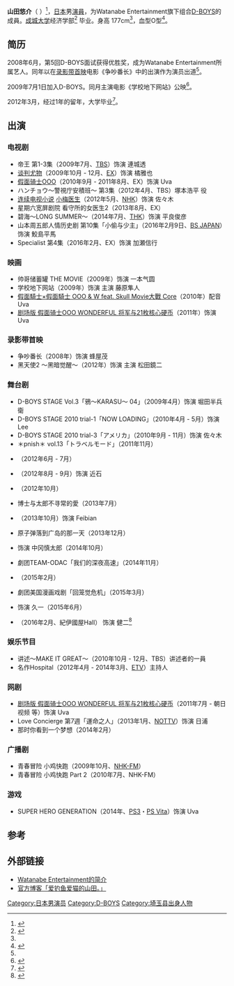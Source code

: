 {{藝人
| 姓名     = 山田 悠介
| 類型     = 男演員
| 國籍     = 日本
| 出生日期 = {{birth date and age|1987|7|29}}
| 出生地點 =  {{JPN}}[[埼玉県|埼玉県]]<!--[[三郷市|三郷市]]-->
| 職業     = [[演員|演員]]
| 活跃年代 = 2008年 -
| 經紀公司 = Watanabe Entertainment
}}
{{japanese|japanese=山田悠介|kana=やまだ ゆうすけ|romaji=Yamada Yuusuke}}

'''山田悠介'''（{{bd|1987年|7月29日}} ）<ref name="profile">{{cite news|url= http://www.watanabepro.co.jp/mypage/10000030/|title= 山田悠介|publisher= ワタナベエンターテインメント|date= |accessdate= 2016-06-12|archive-date= 2016-07-29|archive-url= https://web.archive.org/web/20160729051903/http://www.watanabepro.co.jp/mypage/10000030/|dead-url= no}}</ref>，[[日本|日本]]男[[演員|演員]]，为Watanabe Entertainment旗下组合[[D-BOYS|D-BOYS]]的成員。[[成城大学|成城大学]]经济学部<ref name="msnSankei">{{cite news|url= http://sankei.jp.msn.com/entertainments/news/110609/ent11060912160006-n4.htm|title= 【D-BOYS 役者魂】先のビジョン 見つけ出したい 山田悠介|publisher= msn产经新闻|date= 2011-06-09|deadurl= yes|archiveurl= https://web.archive.org/web/20140407073300/http://sankei.jp.msn.com/entertainments/news/110609/ent11060912160006-n4.htm|archivedate= 2014-04-07}}</ref><!--经济学科-->毕业。身高 177cm<ref name="profile"/>，血型O型<ref>{{cite news|url= http://www.oricon.co.jp/prof/artist/367789/profile/full/|title= 山田悠介のプロフィール｜オリコン芸能人事典|publisher= [[オリコン|ORICON STYLE]]|accessdate= 2014-04-02|archive-date= 2014-04-07|archive-url= https://web.archive.org/web/20140407091620/http://www.oricon.co.jp/prof/artist/367789/profile/full/|dead-url= no}}</ref>。

== 简历 ==
2008年6月，第5回D-BOYS面试获得优胜奖，成为Watanabe Entertainment所属艺人。同年以在[[录影带首映|录影带首映]]电影《争吵番长》中的出演作为演员出道<ref name="msnSankei"/>。

2009年7月1日加入D-BOYS。同月主演电影《学校地下网站》公映<ref>{{cite news|url= http://news.mynavi.jp/news/2009/07/27/023/index.html|title= 山田悠介主演ケータイホラー『学校裏サイト』 - 「オバケより人間が怖い」|publisher= mynavi news|date= 2009-07-27|accessdate= 2016-06-12|archive-date= 2012-03-15|archive-url= https://web.archive.org/web/20120315213137/http://news.mynavi.jp/news/2009/07/27/023/index.html|dead-url= no}}</ref>。

2012年3月，经过1年的留年，大学毕业<ref>{{cite news|url= http://www.iza.ne.jp/news/newsarticle/entertainment/stage/574051/|title= 【D-Next】とにかく、もっとたくさん演じたい 山田悠介|publisher= イザ！|date= 2012-07-05|deadurl= yes|archiveurl= https://archive.is/20130501150939/http://www.iza.ne.jp/news/newsarticle/entertainment/stage/574051/|archivedate= 2013-05-01}}</ref>。

== 出演 ==
=== 电视剧 ===
* 帝王 第1-3集（2009年7月、[[TBS電視台|TBS]]）饰演 連城透
* [[谈判尤物|谈判尤物]]（2009年10月 - 12月、[[朝日电视台|EX]]）饰演 橘雅也
* [[假面骑士OOO|假面骑士OOO]]（2010年9月 - 2011年8月、EX）饰演 Uva
* ハンチョウ〜警視庁安積班〜 第3集（2012年4月、TBS）塚本浩平 役
* [[连续电视小说|连续电视小说]] [[小梅医生|小梅医生]]（2012年5月、[[日本放送協会|NHK]]）饰演 佐々木
* 星期六宽屏剧院 看守所的女医生2（2013年8月、EX）
* 碧海〜LONG SUMMER〜（2014年7月、[[东海电视台|THK]]）饰演 平良俊彦
* 山本周五郎人情历史剧 第10集「小偷与少主」（2016年2月9日、[[BS_JAPAN|BS JAPAN]]）饰演 鮫島平馬
* Specialist 第4集（2016年2月、EX）饰演 加瀬信行

=== 映画 ===
* 帅哥储蓄罐 THE MOVIE（2009年）饰演 一本气圆
* 学校地下网站（2009年）饰演 主演 藤原隼人
* [[假面騎士×假面騎士_OOO_&_W_feat._Skull_Movie大戰_Core|假面騎士×假面騎士 OOO & W feat. Skull Movie大戰 Core]]（2010年）配音 Uva
* [[剧场版_假面骑士OOO_WONDERFUL_将军与21枚核心硬币|剧场版 假面骑士OOO WONDERFUL 将军与21枚核心硬币]]（2011年）饰演 Uva

===录影带首映 ===
* 争吵番长（2008年）饰演 蜂屋茂
* 黑天使2 〜黑暗觉醒〜（2012年）饰演 主演 松田鏡二

=== 舞台剧 ===
* D-BOYS STAGE Vol.3「鴉〜KARASU〜 04」（2009年4月）饰演 堀田半兵衛
* D-BOYS STAGE 2010 trial-1「NOW LOADING」（2010年4月 - 5月）饰演 Lee
* D-BOYS STAGE 2010 trial-3「アメリカ」（2010年9月 - 11月）饰演 佐々木
* ＊pnish＊ vol.13「トラベルモード」（2011年11月）
* {{lang|ja|飛び加藤〜幻惑使いの不惑の忍者〜}}（2012年6月 - 7月）
* {{lang|ja|Dステ 11th「クールの誕生」}}（2012年8月 - 9月）饰演 近石
* {{lang|ja|アトリエダンカン・デラシネラプロデュース｢日々の暮し方｣}}（2012年10月）
* 博士与太郎不寻常的愛（2013年7月）
* {{lang|ja|Dステ 14th「十二夜」}}（2013年10月）饰演 Feibian
* 原子弹落到广岛的那一天（2013年12月）
* {{lang|ja|Dステ15th「駆けぬける風のように」}}饰演 中冈慎太郎（2014年10月）
* 劇团TEAM-ODAC「我们的深夜高速」（2014年11月）
* {{lang|ja|タカハ劇団「わたしを、褒めて」}}（2015年2月）
* 劇团美国漫画戏剧「回笼觉危机」（2015年3月）
* {{lang|ja|シスカンパニー公演 日本文学シアターvol.2【夏目漱石】『草枕』}} 饰演 久一（2015年6月）
* {{lang|ja|ホテル・カルフォリニア〜HOTEL CALFORINIA〜}}（2016年2月、紀伊國屋Hall） 饰演 健二<ref>{{cite web|url=http://natalie.mu/comic/news/174996|title=舞台「ホテル・カルフォリニア」開幕！太田基裕の女装や今野杏南の下着姿も|publisher=コミックナタリー|date=2016-02-04|accessdate=2016-02-05|archive-date=2016-02-05|archive-url=https://web.archive.org/web/20160205092132/http://natalie.mu/comic/news/174996|dead-url=no}}</ref>

=== 娱乐节目 ===
* 讲述〜MAKE IT GREAT〜（2010年10月 - 12月、TBS）讲述者的一員
* 名作Hospital（2012年4月 - 2014年3月、[[NHK教育频道|ETV]]）主持人

=== 网剧 ===
* [[剧场版_假面骑士OOO_WONDERFUL_将军与21枚核心硬币|剧场版 假面骑士OOO WONDERFUL 将军与21枚核心硬币]]（2011年7月 - 朝日视频 等）饰演 Uva
* Love Concierge 第7週「運命之人」（2013年1月、[[NOTTV|NOTTV]]）饰演 日浦
* 那时你看到一个梦想（2014年2月）

=== 广播剧 ===
* 青春冒险 小鸡快跑（2009年10月、[[NHK-FM频率|NHK-FM]]）
* 青春冒险 小鸡快跑 Part 2（2010年7月、NHK-FM）

=== 游戏 ===
* SUPER HERO GENERATION（2014年、[[PS3|PS3]]・[[PS_Vita|PS Vita]]）饰演 Uva

== 参考 ==
{{Reflist}}

== 外部链接 ==
* [http://www.watanabepro.co.jp/mypage/10000030/ Watanabe Entertainment的简介] {{Wayback|url=http://www.watanabepro.co.jp/mypage/10000030/ |date=20160729051903 }}
* [http://ameblo.jp/yusuke-yamada-we/ 官方博客「爱钓鱼爱猫的山田。」] {{Wayback|url=http://ameblo.jp/yusuke-yamada-we/ |date=20160315135143 }}

{{DEFAULTSORT:Yamada Yuusuke}}
[[Category:日本男演员|Category:日本男演员]]
[[Category:D-BOYS|Category:D-BOYS]]
[[Category:埼玉县出身人物|Category:埼玉县出身人物]]